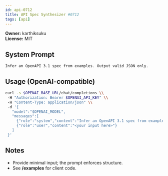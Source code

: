 ```yaml
---
id: api-0712
title: API Spec Synthesizer #0712
tags: [api]
---
```


**Owner:** karthiksuku  
**License:** MIT

## System Prompt
```text
Infer an OpenAPI 3.1 spec from examples. Output valid JSON only.
```

## Usage (OpenAI-compatible)
```bash
curl -s $OPENAI_BASE_URL/chat/completions \\
 -H "Authorization: Bearer $OPENAI_API_KEY" \\
 -H "Content-Type: application/json" \\
 -d '{
   "model":"$OPENAI_MODEL",
   "messages":[
     {"role":"system","content":"Infer an OpenAPI 3.1 spec from examples. Output valid JSON only."},
     {"role":"user","content":"<your input here>"}
   ]
 }'
```

## Notes
- Provide minimal input; the prompt enforces structure.
- See **/examples** for client code.
